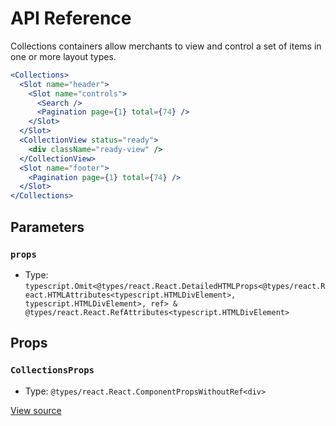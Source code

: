 # API Reference

Collections containers allow merchants to view and control a set of items in one or more layout types.

```jsx
<Collections>
  <Slot name="header">
    <Slot name="controls">
      <Search />
      <Pagination page={1} total={74} />
    </Slot>
  </Slot>
  <CollectionView status="ready">
    <div className="ready-view" />
  </CollectionView>
  <Slot name="footer">
    <Pagination page={1} total={74} />
  </Slot>
</Collections>
```

## Parameters

### `props`

- Type: `typescript.Omit<@types/react.React.DetailedHTMLProps<@types/react.React.HTMLAttributes<typescript.HTMLDivElement>, typescript.HTMLDivElement>, ref> & @types/react.React.RefAttributes<typescript.HTMLDivElement>`

## Props

### `CollectionsProps`

- Type: `@types/react.React.ComponentPropsWithoutRef<div>`

[View source](https://github.com/vtex/shoreline/blob/aa5bfb416/packages/components/src/collections/collections.tsx#L23)
